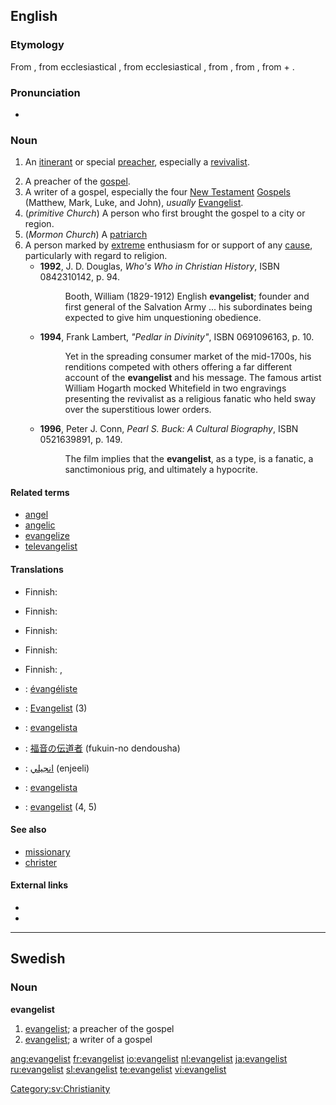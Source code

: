 {{also|Evangelist}}
==English==

===Etymology===
From {{etyl|fro}} {{term|évangéliste|lang=fro}}, from ecclesiastical {{etyl|la}} {{term|evangelista|lang=la}}, from ecclesiastical {{etyl|grc}} {{term|εὐαγγελιστής|sc=polytonic|tr=euangelistes||bringer of good news}}, from {{term|εὐαγγελίζεσθαι|sc=polytonic||to evangelize}}, from {{term|εὐάγγελος|sc=polytonic|tr=euangelos||bringing good news}}, from {{term|ευ-|sc=polytonic|tr=eu||good}} + {{term|ἀγγέλειν|tr=angelein|sc=polytonic||to announce}}.

===Pronunciation===
* {{IPA|/ɪˈvænʤəlɪst/}}

===Noun===
{{en-noun}}

# {{Christianity}} An [[itinerant]] or special [[preacher]], especially a [[revivalist]].
# A preacher of the [[gospel]].
# A writer of a gospel, especially the four [[New Testament]] [[Gospel]]s (Matthew, Mark, Luke, and John), ''usually'' [[Evangelist]].
# (''primitive Church'') A person who first brought the gospel to a city or region.
# (''Mormon Church'') A [[patriarch]]
# A person marked by [[extreme]] enthusiasm for or support of any [[cause]], particularly with regard to religion.
#* '''1992''', J. D. Douglas, ''Who's Who in Christian History'', ISBN 0842310142, p. 94.
#*: Booth, William (1829-1912) English '''evangelist'''; founder and first general of the Salvation Army ... his subordinates being expected to give him unquestioning obedience.
#* '''1994''', Frank Lambert, ''"Pedlar in Divinity"'', ISBN 0691096163, p. 10.
#*: Yet in the spreading consumer market of the mid-1700s, his renditions competed with others offering a far different account of the '''evangelist''' and his message.  The famous artist William Hogarth mocked Whitefield in two engravings presenting the revivalist as a religious fanatic who held sway over the superstitious lower orders.
#* '''1996''', Peter J. Conn, ''Pearl S. Buck: A Cultural Biography'', ISBN 0521639891, p. 149.
#*: The film implies that the '''evangelist''', as a type, is a fanatic, a sanctimonious prig, and ultimately a hypocrite.

====Related terms====
* [[angel]]
* [[angelic]]
* [[evangelize]]
* [[televangelist]]

====Translations====
{{trans-top|itinerant or special preacher, especially a revivalist}}
* Finnish: {{t|fi|matkasaarnaaja}}
{{trans-mid}}
{{trans-bottom}}

{{trans-top|preacher of the gospel}}
* Finnish: {{t-|fi|evankelista}}
{{trans-mid}}
{{trans-bottom}}

{{trans-top|writer of a gospel}}
* Finnish: {{t-|fi|evankelista}}
{{trans-mid}}
{{trans-bottom}}

{{trans-top|primitive Church: person who first brought the gospel to a city or region}}
* Finnish: {{t|fi|evankelioija}}
{{trans-mid}}
{{trans-bottom}}

{{trans-top|Mormon Church: patriarch}}
{{trans-mid}}
{{trans-bottom}}

{{trans-top|person marked by extreme enthusiasm}}
* Finnish: {{t-|fi|kiihkoilija}}, {{t|fi|intoilija}}
{{trans-mid}}
{{trans-bottom}}

{{checktrans-top}}
* {{ttbc|French}}: [[évangéliste]]
* {{ttbc|German}}: [[Evangelist]] {{m}} (3)
* {{ttbc|Italian}}: [[evangelista]]
{{checktrans-mid}}
* {{ttbc|Japanese}}: [[福音]]の[[伝道者]] (fukuin-no dendousha)
* {{ttbc|Persian}}: [[انجيلي]] (enjeeli)
* {{ttbc|Spanish}}: [[evangelista]]
* {{ttbc|Swedish}}: [[evangelist]] {{c}} (4, 5)
{{checktrans-bottom}}

====See also====
* [[missionary]]
* [[christer]]

====External links====
* {{R:Webster 1913}}
* {{R:Century 1911}}

----

==Swedish==

===Noun===
{{sv-noun-reg-er}}
'''evangelist''' {{c}}

# [[#English|evangelist]]; a preacher of the gospel
# [[#English|evangelist]]; a writer of a gospel

[[Category:sv:Christianity]]

[[ang:evangelist]]
[[fr:evangelist]]
[[io:evangelist]]
[[nl:evangelist]]
[[ja:evangelist]]
[[ru:evangelist]]
[[sl:evangelist]]
[[te:evangelist]]
[[vi:evangelist]]